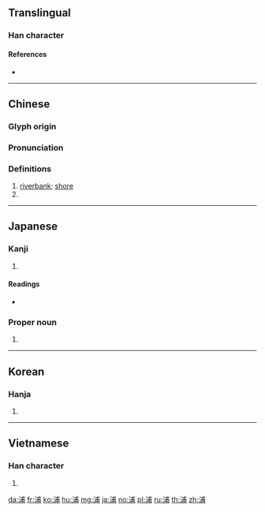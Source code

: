{{character info/new}}
==Translingual==

===Han character===
{{Han char|rn=85|rad=水|as=07|sn=10|four=33127|canj=EIJB|ids=⿰氵甫}}

====References====
* {{Han ref|kx=0624.110|dkj=17475|dj=1021.250|hdz=31619.120|uh=6D66|ud=28006|bh=AEFA|bd=44794}}

----

==Chinese==
{{zh-forms}}

===Glyph origin===
{{Han etym}}

===Pronunciation===
{{zh-pron
|m=pǔ
|c=pou2,pou4
|h=pfs=
|md=
|mn=phó͘/tw:pó͘
|w=
|mc=y
|oc=y
|cat=n,pn
}}

===Definitions===
{{zh-hanzi}}

# [[riverbank]]; [[shore]]
# {{surname|lang=zh}}

----

==Japanese==

===Kanji===
{{ja-kanji|grade=c|rs=水07}}

# {{defn|lang=ja|sort=水07}}

====Readings====
* {{ja-readings|goon=[[ふ]] (fu)|kanon=[[ほ]] (ho)|kun=[[うら]] (ura)|nanori=[[ら]] (ra)}}

===Proper noun===
{{ja-pos|うら|proper}}

# {{surname|lang=ja|sort=うら}}

----

==Korean==

===Hanja===
{{ko-hanja|hangeul=[[포]]|eumhun=|rv=po|mr=p'o|y=pho}}

# {{defn|lang=ko|sort=水07}}

----

==Vietnamese==

===Han character===
{{vi-hantu|[[phố]], [[phổ]]|rs=水07}}

# {{defn|lang=vi|sort=水07}}

[[da:浦]]
[[fr:浦]]
[[ko:浦]]
[[hu:浦]]
[[mg:浦]]
[[ja:浦]]
[[no:浦]]
[[pl:浦]]
[[ru:浦]]
[[th:浦]]
[[zh:浦]]